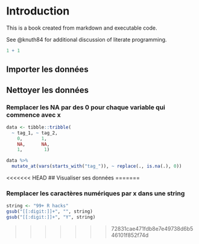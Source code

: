 # Introduction

This is a book created from markdown and executable code.

See @knuth84 for additional discussion of literate programming.

```r
1 + 1
```

## Importer les données

## Nettoyer les données

### Remplacer les NA par des 0 pour chaque variable qui commence avec x

```r
data <- tibble::tribble( 
  ~ tag_1, ~ tag_2,
    0,       1,
    NA,      NA,
    1,        1)

data %>%
  mutate_at(vars(starts_with("tag_")), ~ replace(., is.na(.), 0))
```

<<<<<<< HEAD
## Visualiser ses données
=======

### Remplacer les caractères numériques par x dans une string

```r
string <- "99+ R hacks"
gsub("[[:digit:]]+", "", string)
gsub("[[:digit:]]+", "Y", string)
```

>>>>>>> 72831cae471fdb8e7e49738d6b546101f852f74d
